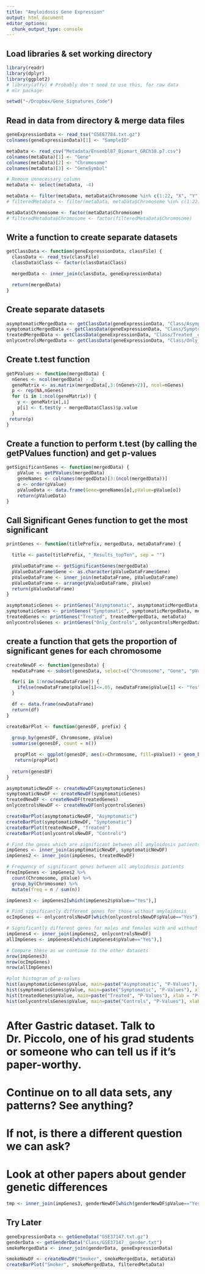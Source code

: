 ```yaml
---
title: "Amyloidosis Gene Expression"
output: html_document
editor_options: 
  chunk_output_type: console
---
```



## Load libraries & set working directory

```r
library(readr)
library(dplyr)
library(ggplot2)
# library(affy) # Probably don't need to use this, for raw data
# mlr package

setwd("~/Dropbox/Gene_Signatures_Code")
```

## Read in data from directory & merge data files

```r
geneExpressionData <- read_tsv("GSE67784.txt.gz")
colnames(geneExpressionData)[1] <- "SampleID"

metaData <- read_csv("Metadata/Ensembl87_Biomart_GRCh38.p7.csv")
colnames(metaData)[1] <- "Gene"
colnames(metaData)[2] <- "Chromosome"
colnames(metaData)[3] <- "GeneSymbol"

# Remove unnecessary column
metaData <- select(metaData, -4)

metaData <- filter(metaData, metaData$Chromosome %in% c(1:22, "X", "Y"), !is.na(metaData$GeneSymbol))
# filteredMetaData <- filter(metaData, metaData$Chromosome %in% c(1:22))

metaData$Chromosome <- factor(metaData$Chromosome)
# filteredMetaData$Chromosome <- factor(filteredMetaData$Chromosome)
```

## Write a function to create separate datasets

```r
getClassData <- function(geneExpressionData, classFile) {
  classData <- read_tsv(classFile)
  classData$Class <- factor(classData$Class)

  mergedData <- inner_join(classData, geneExpressionData)

  return(mergedData)
}
```

## Create separate datasets

```r
asymptomaticMergedData <- getClassData(geneExpressionData, "Class/Asymptomatic__gender.txt")
symptomaticMergedData <- getClassData(geneExpressionData, "Class/Symptomatic__gender.txt")
treatedMergedData <- getClassData(geneExpressionData, "Class/Treated__gender.txt")
onlycontrolsMergedData <- getClassData(geneExpressionData, "Class/Only_Controls__gender.txt")
```

## Create t.test function

```r
getPValues <- function(mergedData) {
  nGenes <- ncol(mergedData) - 2
  geneMatrix <- as.matrix(mergedData[,3:(nGenes+2)], ncol=nGenes)
  p <- rep(NA,nGenes)
  for (i in 1:ncol(geneMatrix)) {
    y <- geneMatrix[,i]
    p[i] <- t.test(y ~ mergedData$Class)$p.value
  }
 return(p)
}
```

## Create a function to perform t.test (by calling the getPValues function) and get p-values

```r
getSignificantGenes <- function(mergedData) {
    pValue <- getPValues(mergedData) 
    geneNames <- colnames(mergedData)[3:(ncol(mergedData))] 
    o <- order(pValue)
    pValueData <- data.frame(Gene=geneNames[o],pValue=pValue[o])
    return(pValueData)
}

```


## Call Significant Genes function to get the most significant

```r
printGenes <- function(titlePrefix, mergedData, metaDataFrame) {

  title <- paste(titlePrefix, "_Results_topTen", sep = "")

  pValueDataFrame <- getSignificantGenes(mergedData)
  pValueDataFrame$Gene <- as.character(pValueDataFrame$Gene)
  pValueDataFrame <- inner_join(metaDataFrame, pValueDataFrame)
  pValueDataFrame <- arrange(pValueDataFrame, pValue)
  return(pValueDataFrame) 
}
```


```r
asymptomaticGenes <- printGenes("Asymptomatic", asymptomaticMergedData, metaData) 
symptomaticGenes <- printGenes("Symptomatic", symptomaticMergedData, metaData)
treatedGenes <- printGenes("Treated", treatedMergedData, metaData)
onlycontrolsGenes <- printGenes("Only_Controls", onlycontrolsMergedData, metaData)

```

## create a function that gets the proportion of significant genes for each chromosome
```r
createNewDF <- function(genesData) {
  newDataFrame <- subset(genesData, select=c("Chromosome", "Gene", "pValue"))

  for(i in 1:nrow(newDataFrame)) {
    ifelse(newDataFrame$pValue[i]<=.05, newDataFrame$pValue[i] <- "Yes", newDataFrame$pValue[i] <- "No")
  }

  df <- data.frame(newDataFrame)
  return(df)
}
```


```r
createBarPlot <- function(genesDF, prefix) {
 
  group_by(genesDF, Chromosome, pValue)
  summarise(genesDF, count = n())

   propPlot <- ggplot(genesDF, aes(x=Chromosome, fill=pValue)) + geom_bar() + ggtitle(paste(prefix, "Significant Genes", by=" "))
   return(propPlot)
  
  return(genesDF)
}

```


```r
asymptomaticNewDF <- createNewDF(asymptomaticGenes)
symptomaticNewDF <- createNewDF(symptomaticGenes)
treatedNewDF <- createNewDF(treatedGenes)
onlycontrolsNewDF <- createNewDF(onlycontrolsGenes)
```



```r
createBarPlot(asymptomaticNewDF, "Asymptomatic")
createBarPlot(symptomaticNewDF, "Symptomatic")
createBarPlot(treatedNewDF, "Treated")
createBarPlot(onlycontrolsNewDF, "Controls")
```


```r
# Find the genes which are significant between all amyloidosis patients
impGenes <- inner_join(asymptomaticNewDF, symptomaticNewDF)
impGenes2 <- inner_join(impGenes, treatedNewDF)

# Frequency of significant genes between all amyloidosis patients
freqImpGenes <- impGenes2 %>% 
  count(Chromosome, pValue) %>%
  group_by(Chromosome) %>%
  mutate(freq = n / sum(n))

impGenes3 <- impGenes2[which(impGenes2$pValue=="Yes"),]

# Find significantly different genes for those without amyloidosis 
ocImpGenes <- onlycontrolsNewDF[which(onlycontrolsNewDF$pValue=="Yes"),]

# Significantly different genes for males and females with and without
impGenes4 <- inner_join(impGenes2, onlycontrolsNewDF)
allImpGenes <- impGenes4[which(impGenes4$pValue=="Yes"),]

# Compare these as we continue to the other datasets
nrow(impGenes3)
nrow(ocImpGenes)
nrow(allImpGenes)
```


```r
#plot histogram of p-values
hist(asymptomaticGenes$pValue, main=paste("Asymptomatic", "P-Values"), xlab = "P-Values")
hist(symptomaticGenes$pValue, main=paste("Symptomatic", "P-Values"), xlab = "P-Values")
hist(treatedGenes$pValue, main=paste("Treated", "P-Values"), xlab = "P-Values")
hist(onlycontrolsGenes$pValue, main=paste("Controls", "P-Values"), xlab = "P-Values")
```

# After Gastric dataset. Talk to Dr. Piccolo, one of his grad students or someone who can tell us if it's paper-worthy.
# Continue on to all data sets, any patterns? See anything?
# If not, is there a different question we can ask?
# Look at other papers about gender genetic differences


```r
tmp <- inner_join(impGenes3, genderNewDF[which(genderNewDF$pValue=="Yes"),])
```


## Try Later 
```r
geneExpressionData <- getGeneData("GSE37147.txt.gz")
genderData <- getGenderData("Class/GSE37147__gender.txt")
smokeMergedData <- inner_join(genderData, geneExpressionData)

smokeNewDF <- createNewDF("Smoker", smokeMergedData, metaData)
createBarPlot("Smoker", smokeMergedData, filteredMetaData)

```

